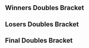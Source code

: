 {{DISPLAYTITLE:Enthusiast Gaming Live Expo 2016: ''Melee'' Doubles Bracket}}{{SetGame|melee}}
{{EGLX Tabs|This=4}}
==Winners Doubles Bracket==
{{8DEDoublesWBracketA
|column-width=160

<!-- ROUND 1 -->
|r1m1t1p1=Armada |r1m1t1p1flag=se
|r1m1t1p2=Mew2King |r1m1t1p2flag=us |r1m1t1score=2
|r1m1t2p1=Trulliam |r1m1t2p1flag=ca
|r1m1t2p2=Coffeeblack |r1m1t2p2flag=ca |r1m1t2score=0
|r1m1win=1
|r1m1t1p1char1=peach |r1m1t1p1stock1=2 |r1m1t1p2char1=sheik |r1m1t1p2stock1=2
|r1m1t2p1char1=falco |r1m1t2p1stock1=0 |r1m1t2p2char1=fox |r1m1t2p2stock1=0 |r1m1win1=1 |r1m1stage1=Battlefield
|r1m1t1p1char2=peach |r1m1t1p1stock2=2 |r1m1t1p2char2=sheik |r1m1t1p2stock2=3
|r1m1t2p1char2=falco |r1m1t2p1stock2=0 |r1m1t2p2char2=fox |r1m1t2p2stock2=0 |r1m1win2=1 |r1m1stage2=Battlefield
|r1m1date=
|r1m1finished=
|r1m1details={{BracketMatchDetails|comment=|preview=|lrthread=|vod=https://www.youtube.com/watch?v=LgBvOARlM18|interview=|recap=}}

|r1m2t1p1=Westballz |r1m2t1p1flag=us
|r1m2t1p2=MacD |r1m2t1p2flag=us |r1m2t1score=2
|r1m2t2p1=Axe |r1m2t2p1flag=us
|r1m2t2p2=Prince Abu |r1m2t2p2flag=us |r1m2t2score=0
|r1m2win=1
|r1m2t1p1char1=fox |r1m2t1p1stock1=1 |r1m2t1p2char1=peach |r1m2t1p2stock1=1
|r1m2t2p1char1=pikachu |r1m2t2p1stock1=0 |r1m2t2p2char1=jigglypuff |r1m2t2p2stock1=0 |r1m2win1=1 |r1m2stage1=Final Destination
|r1m2t1p1char2=fox |r1m2t1p1stock2=1 |r1m2t1p2char2=peach |r1m2t1p2stock2=1
|r1m2t2p1char2=pikachu |r1m2t2p1stock2=0 |r1m2t2p2char2=jigglypuff |r1m2t2p2stock2=0 |r1m2win2=1 |r1m2stage2=Battlefield
|r1m2date=
|r1m2finished=
|r1m2details={{BracketMatchDetails|comment=|preview=|lrthread=|vod=https://www.youtube.com/watch?v=bXpwPV-wR4o|interview=|recap=}}

|r1m3t1p1=Hungrybox |r1m3t1p1flag=us
|r1m3t1p2=Leffen |r1m3t1p2flag=se |r1m3t1score=2
|r1m3t2p1=Weon-X |r1m3t2p1flag=cl
|r1m3t2p2=Ryan Ford |r1m3t2p2flag=ca |r1m3t2score=0
|r1m3win=1
|r1m3t1p1char1=jigglypuff |r1m3t1p1stock1=2 |r1m3t1p2char1=fox |r1m3t1p2stock1=2
|r1m3t2p1char1=fox |r1m3t2p1stock1=0 |r1m3t2p2char1=fox |r1m3t2p2stock1=0 |r1m3win1=1 |r1m3stage1=Final Destination
|r1m3t1p1char2=jigglypuff |r1m3t1p1stock2=1 |r1m3t1p2char2=fox |r1m3t1p2stock2=1
|r1m3t2p1char2=fox |r1m3t2p1stock2=0 |r1m3t2p2char2=fox |r1m3t2p2stock2=0 |r1m3win2=1 |r1m3stage2=Pokémon Stadium
|r1m3date=
|r1m3finished=
|r1m3details={{BracketMatchDetails|comment=|preview=|lrthread=|vod=https://www.youtube.com/watch?v=RmViBnLtvTQ|interview=|recap=}}

|r1m4t1p1=Mango |r1m4t1p1flag=us
|r1m4t1p2=Duck |r1m4t1p2flag=us |r1m4t1score=1
|r1m4t2p1=The Moon |r1m4t2p1flag=us
|r1m4t2p2=DJ Nintendo |r1m4t2p2flag=us |r1m4t2score=2
|r1m4win=2
|r1m4t1p1char1=fox |r1m4t1p1stock1=0 |r1m4t1p2char1=samus |r1m4t1p2stock1=0
|r1m4t2p1char1=marth |r1m4t2p1stock1=1 |r1m4t2p2char1=fox |r1m4t2p2stock1=2 |r1m4win1=2 |r1m4stage1=Battlefield
|r1m4t1p1char2=falco |r1m4t1p1stock2=1 |r1m4t1p2char2=samus |r1m4t1p2stock2=1
|r1m4t2p1char2=marth |r1m4t2p1stock2=0 |r1m4t2p2char2=fox |r1m4t2p2stock2=0 |r1m4win2=1 |r1m4stage2=Final Destination
|r1m4t1p1char3=falco |r1m4t1p1stock3=0 |r1m4t1p2char3=samus |r1m4t1p2stock3=0
|r1m4t2p1char3=marth |r1m4t2p1stock3=1 |r1m4t2p2char3=fox |r1m4t2p2stock3=1 |r1m4win3=2 |r1m4stage3=Pokémon Stadium
|r1m4date=
|r1m4finished=
|r1m4details={{BracketMatchDetails|comment=|preview=|lrthread=|vod=https://youtu.be/K4rbjgTUoBc|interview=|recap=}}

<!-- ROUND 2 -->
|r2m1t1p1=Armada |r2m1t1p1flag=se
|r2m1t1p2=Mew2King |r2m1t1p2flag=us |r2m1t1score=2
|r2m1t2p1=Westballz |r2m1t2p1flag=us
|r2m1t2p2=MacD |r2m1t2p2flag=us |r2m1t2score=0
|r2m1win=1
|r2m1t1p1char1=peach |r2m1t1p1stock1=1 |r2m1t1p2char1=sheik |r2m1t1p2stock1=1
|r2m1t2p1char1=fox |r2m1t2p1stock1=0 |r2m1t2p2char1=peach |r2m1t2p2stock1=0 |r2m1win1=1 |r2m1stage1=Final Destination
|r2m1t1p1char2=peach |r2m1t1p1stock2=2 |r2m1t1p2char2=sheik |r2m1t1p2stock2=1
|r2m1t2p1char2=fox |r2m1t2p1stock2=0 |r2m1t2p2char2=peach |r2m1t2p2stock2=0 |r2m1win2=1 |r2m1stage2=Final Destination
|r2m1date=
|r2m1finished=
|r2m1details={{BracketMatchDetails|comment=|preview=|lrthread=|vod=https://www.youtube.com/watch?v=JYLNLZIg90c|interview=|recap=}}

|r2m2t1p1=Hungrybox |r2m2t1p1flag=us
|r2m2t1p2=Leffen |r2m2t1p2flag=se |r2m2t1score=2
|r2m2t2p1=The Moon |r2m2t2p1flag=us
|r2m2t2p2=DJ Nintendo |r2m2t2p2flag=us |r2m2t2score=0
|r2m2win=1
|r2m2t1p1char1=puff |r2m2t1p1stock1=1 |r2m2t1p2char1=fox |r2m2t1p2stock1=1
|r2m2t2p1char1=marth |r2m2t2p1stock1=0 |r2m2t2p2char1=fox |r2m2t2p2stock1=0 |r2m2win1=1 |r2m2stage1=Battlefield
|r2m2t1p1char2=puff |r2m2t1p1stock2=3 |r2m2t1p2char2=fox |r2m2t1p2stock2=2
|r2m2t2p1char2=marth |r2m2t2p1stock2=0 |r2m2t2p2char2=fox |r2m2t2p2stock2=0 |r2m2win2=1 |r2m2stage2=Pokémon Stadium
|r2m2date=
|r2m2finished=
|r2m2details={{BracketMatchDetails|comment=|preview=|lrthread=|vod=https://www.youtube.com/watch?v=_9ll99Vfbz0|interview=|recap=}}
}}

==Losers Doubles Bracket==
{{16DEDoublesLBracketSmwA
|tourneylink=Enthusiast Gaming Live Expo/2016/Melee
|tourneyname=Enthusiast Gaming Live Expo 2016
|l1placement=13-16
|l2placement=9-12
|l3placement=7-8
|l4placement=5-6
|column-width=160

<!-- ROUND 1 -->
|l1m1t1p1=Plum |l1m1t1p1flag=ca
|l1m1t1p2=Slippy |l1m1t1p2flag=ca |l1m1t1score=1
|l1m1t2p1=Kip |l1m1t2p1flag=ca
|l1m1t2p2=Liquid |l1m1t2p2flag=ca |l1m1t2score=2
|l1m1win=2
|l1m1t1p1char1= |l1m1t1p1stock1= |l1m1t1p2char1= |l1m1t1p2stock1=
|l1m1t2p1char1= |l1m1t2p1stock1= |l1m1t2p2char1= |l1m1t2p2stock1= |l1m1win1= |l1m1stage1=
|l1m1t1p1char2= |l1m1t1p1stock2= |l1m1t1p2char2= |l1m1t1p2stock2=
|l1m1t2p1char2= |l1m1t2p1stock2= |l1m1t2p2char2= |l1m1t2p2stock2= |l1m1win2= |l1m1stage2=
|l1m1t1p1char3= |l1m1t1p1stock3= |l1m1t1p2char3= |l1m1t1p2stock3=
|l1m1t2p1char3= |l1m1t2p1stock3= |l1m1t2p2char3= |l1m1t2p2stock3= |l1m1win3= |l1m1stage3=
|l1m1t1p1char4= |l1m1t1p1stock4= |l1m1t1p2char4= |l1m1t1p2stock4=
|l1m1t2p1char4= |l1m1t2p1stock4= |l1m1t2p2char4= |l1m1t2p2stock4= |l1m1win4= |l1m1stage4=
|l1m1t1p1char5= |l1m1t1p1stock5= |l1m1t1p2char5= |l1m1t1p2stock5=
|l1m1t2p1char5= |l1m1t2p1stock5= |l1m1t2p2char5= |l1m1t2p2stock5= |l1m1win5= |l1m1stage5=
|l1m1date=
|l1m1finished=
|l1m1details={{BracketMatchDetails|comment=|preview=|lrthread=|vod=|interview=|recap=}}

|l1m2t1p1=Spicy Hungarian |l1m2t1p1flag=ca
|l1m2t1p2=Kyle |l1m2t1p2flag=br |l1m2t1score=1
|l1m2t2p1=Wisp |l1m2t2p1flag=ca
|l1m2t2p2=299792459 |l1m2t2p2flag= |l1m2t2score=2
|l1m2win=2
|l1m2t1p1char1=peach |l1m2t1p1stock1=3 |l1m2t1p2char1=peach |l1m2t1p2stock1=1
|l1m2t2p1char1=fox |l1m2t2p1stock1=0 |l1m2t2p2char1=falco |l1m2t2p2stock1=0 |l1m2win1=1 |l1m2stage1=Yoshi's Story
|l1m2t1p1char2=peach |l1m2t1p1stock2=0 |l1m2t1p2char2=peach |l1m2t1p2stock2=0
|l1m2t2p1char2=fox |l1m2t2p1stock2=1 |l1m2t2p2char2=fox |l1m2t2p2stock2=2 |l1m2win2=2 |l1m2stage2=Pokémon Stadium
|l1m2t1p1char3=peach |l1m2t1p1stock3=0 |l1m2t1p2char3=peach |l1m2t1p2stock3=0
|l1m2t2p1char3=fox |l1m2t2p1stock3=1 |l1m2t2p2char3=fox |l1m2t2p2stock3=2 |l1m2win3=2 |l1m2stage3=Battlefield
|l1m2details={{BracketMatchDetails|reddit=|comment=|vod=https://youtu.be/9p4QYbUVlyU}}

|l1m3t1p1=Jethrotex |l1m3t1p1flag=ca
|l1m3t1p2=Windrose |l1m3t1p2flag=ca |l1m3t1score=0
|l1m3t2p1=Nightmare |l1m3t2p1flag=ca
|l1m3t2p2=n0ne |l1m3t2p2flag=ni |l1m3t2score=2
|l1m3win=2
|l1m3t1p1char1= |l1m3t1p1stock1= |l1m3t1p2char1= |l1m3t1p2stock1=
|l1m3t2p1char1= |l1m3t2p1stock1= |l1m3t2p2char1= |l1m3t2p2stock1= |l1m3win1= |l1m3stage1=
|l1m3t1p1char2= |l1m3t1p1stock2= |l1m3t1p2char2= |l1m3t1p2stock2=
|l1m3t2p1char2= |l1m3t2p1stock2= |l1m3t2p2char2= |l1m3t2p2stock2= |l1m3win2= |l1m3stage2=
|l1m3t1p1char3= |l1m3t1p1stock3= |l1m3t1p2char3= |l1m3t1p2stock3=
|l1m3t2p1char3= |l1m3t2p1stock3= |l1m3t2p2char3= |l1m3t2p2stock3= |l1m3win3= |l1m3stage3=
|l1m3t1p1char4= |l1m3t1p1stock4= |l1m3t1p2char4= |l1m3t1p2stock4=
|l1m3t2p1char4= |l1m3t2p1stock4= |l1m3t2p2char4= |l1m3t2p2stock4= |l1m3win4= |l1m3stage4=
|l1m3t1p1char5= |l1m3t1p1stock5= |l1m3t1p2char5= |l1m3t1p2stock5=
|l1m3t2p1char5= |l1m3t2p1stock5= |l1m3t2p2char5= |l1m3t2p2stock5= |l1m3win5= |l1m3stage5=
|l1m3date=
|l1m3finished=
|l1m3details={{BracketMatchDetails|comment=|preview=|lrthread=|vod=|interview=|recap=}}

|l1m4t1p1=InfernoJesus |l1m4t1p1flag=ca
|l1m4t1p2=Poop |l1m4t1p2flag=ca |l1m4t1score=0
|l1m4t2p1=Phake |l1m4t2p1flag=ca
|l1m4t2p2=Fork |l1m4t2p2flag=ca |l1m4t2score=2
|l1m4win=2
|l1m4t1p1char1= |l1m4t1p1stock1= |l1m4t1p2char1= |l1m4t1p2stock1=
|l1m4t2p1char1= |l1m4t2p1stock1= |l1m4t2p2char1= |l1m4t2p2stock1= |l1m4win1= |l1m4stage1=
|l1m4t1p1char2= |l1m4t1p1stock2= |l1m4t1p2char2= |l1m4t1p2stock2=
|l1m4t2p1char2= |l1m4t2p1stock2= |l1m4t2p2char2= |l1m4t2p2stock2= |l1m4win2= |l1m4stage2=
|l1m4t1p1char3= |l1m4t1p1stock3= |l1m4t1p2char3= |l1m4t1p2stock3=
|l1m4t2p1char3= |l1m4t2p1stock3= |l1m4t2p2char3= |l1m4t2p2stock3= |l1m4win3= |l1m4stage3=
|l1m4t1p1char4= |l1m4t1p1stock4= |l1m4t1p2char4= |l1m4t1p2stock4=
|l1m4t2p1char4= |l1m4t2p1stock4= |l1m4t2p2char4= |l1m4t2p2stock4= |l1m4win4= |l1m4stage4=
|l1m4t1p1char5= |l1m4t1p1stock5= |l1m4t1p2char5= |l1m4t1p2stock5=
|l1m4t2p1char5= |l1m4t2p1stock5= |l1m4t2p2char5= |l1m4t2p2stock5= |l1m4win5= |l1m4stage5=
|l1m4date=
|l1m4finished=
|l1m4details={{BracketMatchDetails|comment=|preview=|lrthread=|vod=|interview=|recap=}}

<!-- ROUND 2 -->
|l2m1t1p1=Mango |l2m1t1p1flag=us
|l2m1t1p2=Duck |l2m1t1p2flag=us |l2m1t1score=2
|l2m1t2p1=Kip |l2m1t2p1flag=ca
|l2m1t2p2=Liquid |l2m1t2p2flag=ca |l2m1t2score=0
|l2m1win=1
|l2m1t1p1char1=marth |l2m1t1p1stock1=3 |l2m1t1p2char1=samus |l2m1t1p2stock1=3
|l2m1t2p1char1=fox |l2m1t2p1stock1=0 |l2m1t2p2char1=marth |l2m1t2p2stock1=0 |l2m1win1=1 |l2m1stage1=Battlefield
|l2m1t1p1char2=marth |l2m1t1p1stock2=3 |l2m1t1p2char2=samus |l2m1t1p2stock2=3
|l2m1t2p1char2=fox |l2m1t2p1stock2=0 |l2m1t2p2char2=marth |l2m1t2p2stock2=0 |l2m1win2=1 |l2m1stage2=Yoshi's Story
|l2m1details={{BracketMatchDetails|reddit=|comment=|vod=https://youtu.be/ysG6JjSZHbE}}

|l2m2t1p1=Weon-X |l2m2t1p1flag=cl
|l2m2t1p2=Ryan Ford |l2m2t1p2flag=ca |l2m2t1score=2
|l2m2t2p1=Wisp |l2m2t2p1flag=ca
|l2m2t2p2=299792459 |l2m2t2p2flag= |l2m2t2score=0
|l2m2win=1
|l2m2t1p1char1=fox |l2m2t1p1stock1=3 |l2m2t1p2char1=fox |l2m2t1p2stock1=2
|l2m2t2p1char1=fox |l2m2t2p1stock1=0 |l2m2t2p2char1=falco |l2m2t2p2stock1=0 |l2m2win1=1 |l2m2stage1=Pokémon Stadium
|l2m2t1p1char2=fox |l2m2t1p1stock2=0 |l2m2t1p2char2=falco |l2m2t1p2stock2=3
|l2m2t2p1char2=fox |l2m2t2p1stock2=0 |l2m2t2p2char2=marth |l2m2t2p2stock2=0 |l2m2win2=1 |l2m2stage2=Yoshi's Story
|l2m2details={{BracketMatchDetails|reddit=|comment=|vod=https://youtu.be/PWaSS_oi1yU}}

|l2m3t1p1=Axe |l2m3t1p1flag=us
|l2m3t1p2=Prince Abu |l2m3t1p2flag=us |l2m3t1score=2
|l2m3t2p1=Nightmare |l2m3t2p1flag=ca
|l2m3t2p2=n0ne |l2m3t2p2flag=ni |l2m3t2score=0
|l2m3win=1
|l2m3t1p1char1=pikachu |l2m3t1p1stock1=2 |l2m3t1p2char1=jigglypuff |l2m3t1p2stock1=2
|l2m3t2p1char1=marth |l2m3t2p1stock1=0 |l2m3t2p2char1=cf |l2m3t2p2stock1=0 |l2m3win1=1 |l2m3stage1=Battlefield
|l2m3t1p1char2=pikachu |l2m3t1p1stock2=1 |l2m3t1p2char2=jigglypuff |l2m3t1p2stock2=1
|l2m3t2p1char2=marth |l2m3t2p1stock2=0 |l2m3t2p2char2=cf |l2m3t2p2stock2=0 |l2m3win2=1 |l2m3stage2=Dream Land
|l2m3date=
|l2m3finished=
|l2m3details={{BracketMatchDetails|comment=|preview=|lrthread=|vod=https://www.youtube.com/watch?v=bV7Py48ReYk|interview=|recap=}}

|l2m4t1p1=Trulliam |l2m4t1p1flag=ca
|l2m4t1p2=Coffeeblack |l2m4t1p2flag=ca |l2m4t1score=2
|l2m4t2p1=Phake |l2m4t2p1flag=ca
|l2m4t2p2=Fork |l2m4t2p2flag=ca |l2m4t2score=0
|l2m4win=1
|l2m4t1p1char1=falco |l2m4t1p1stock1=2 |l2m4t1p2char1=fox |l2m4t1p2stock1=1
|l2m4t2p1char1=marth |l2m4t2p1stock1=0 |l2m4t2p2char1=ic |l2m4t2p2stock1=0 |l2m4win1=1 |l2m4stage1=Yoshi's Story
|l2m4t1p1char2=falco |l2m4t1p1stock2=2 |l2m4t1p2char2=fox |l2m4t1p2stock2=2
|l2m4t2p1char2=marth |l2m4t2p1stock2=0 |l2m4t2p2char2=ic |l2m4t2p2stock2=0 |l2m4win2=1 |l2m4stage2=Pokémon Stadium
|l2m4details={{BracketMatchDetails|reddit=|comment=|vod=https://youtu.be/QwLuTfg_Euc}}

<!-- ROUND 3 -->
|l3m1t1p1=Mango |l3m1t1p1flag=us
|l3m1t1p2=Duck |l3m1t1p2flag=us |l3m1t1score=2
|l3m1t2p1=Weon-X |l3m1t2p1flag=cl
|l3m1t2p2=Ryan Ford |l3m1t2p2flag=ca |l3m1t2score=0
|l3m1win=1
|l3m1t1p1char1=fox |l3m1t1p1stock1=1 |l3m1t1p2char1=samus |l3m1t1p2stock1=2
|l3m1t2p1char1=fox |l3m1t2p1stock1=0 |l3m1t2p2char1=fox |l3m1t2p2stock1=0 |l3m1win1=1 |l3m1stage1=Final Destination
|l3m1t1p1char2=fox |l3m1t1p1stock2=1 |l3m1t1p2char2=samus |l3m1t1p2stock2=1
|l3m1t2p1char2=fox |l3m1t2p1stock2=0 |l3m1t2p2char2=fox |l3m1t2p2stock2=0 |l3m1win2=1 |l3m1stage2=Pokémon Stadium
|l3m1date=
|l3m1finished=
|l3m1details={{BracketMatchDetails|comment=|preview=|lrthread=|vod=https://www.youtube.com/watch?v=FJQlH2pRvZ4|interview=|recap=}}

|l3m2t1p1=Axe |l3m2t1p1flag=us
|l3m2t1p2=Prince Abu |l3m2t1p2flag=us |l3m2t1score=1
|l3m2t2p1=Trulliam |l3m2t2p1flag=ca
|l3m2t2p2=Coffeeblack |l3m2t2p2flag=ca |l3m2t2score=2
|l3m2win=2
|l3m2t1p1char1=pikachu |l3m2t1p1stock1=1 |l3m2t1p2char1=puff |l3m2t1p2stock1=1
|l3m2t2p1char1=falco |l3m2t2p1stock1=0 |l3m2t2p2char1=fox |l3m2t2p2stock1=0 |l3m2win1=1 |l3m2stage1=Battlefield
|l3m2t1p1char2=falco |l3m2t1p1stock2=0 |l3m2t1p2char2=puff |l3m2t1p2stock2=0
|l3m2t2p1char2=falco |l3m2t2p1stock2=1 |l3m2t2p2char2=fox |l3m2t2p2stock2=1 |l3m2win2=2 |l3m2stage2=Yoshi's Story
|l3m2t1p1char3=pikachu |l3m2t1p1stock3=0 |l3m2t1p2char3=puff |l3m2t1p2stock3=0
|l3m2t2p1char3=falco |l3m2t2p1stock3=1 |l3m2t2p2char3=fox |l3m2t2p2stock3=0 |l3m2win3=2 |l3m2stage3=Dream Land
|l3m2date=
|l3m2finished=
|l3m2details={{BracketMatchDetails|comment=|preview=|lrthread=|vod=https://www.youtube.com/watch?v=YLiYb7HeBy4|interview=|recap=}}

<!-- ROUND 4 -->
|l4m1t1p1=Westballz |l4m1t1p1flag=us
|l4m1t1p2=MacD |l4m1t1p2flag=us |l4m1t1score=0
|l4m1t2p1=Mango |l4m1t2p1flag=us
|l4m1t2p2=Duck |l4m1t2p2flag=us |l4m1t2score=2
|l4m1win=2
|l4m1t1p1char1=fox |l4m1t1p1stock1=0 |l4m1t1p2char1=peach |l4m1t1p2stock1=0
|l4m1t2p1char1=fox |l4m1t2p1stock1= |l4m1t2p2char1=samus |l4m1t2p2stock1= |l4m1win1=2 |l4m1stage1=Final Destination
|l4m1t1p1char2=fox |l4m1t1p1stock2=0 |l4m1t1p2char2=peach |l4m1t1p2stock2=0
|l4m1t2p1char2=fox |l4m1t2p1stock2=1 |l4m1t2p2char2=samus |l4m1t2p2stock2=1 |l4m1win2=2 |l4m1stage2=Final Destination
|l4m1details={{BracketMatchDetails|reddit=|comment=|vod=https://youtu.be/Bxpx8DhyBTU}}

|l4m2t1p1=The Moon |l4m2t1p1flag=us
|l4m2t1p2=DJ Nintendo |l4m2t1p2flag=us |l4m2t1score=2
|l4m2t2p1=Trulliam |l4m2t2p1flag=ca
|l4m2t2p2=Coffeeblack |l4m2t2p2flag=ca |l4m2t2score=0
|l4m2win=1
|l4m2t1p1char1=marth |l4m2t1p1stock1=1 |l4m2t1p2char1=fox |l4m2t1p2stock1=2
|l4m2t2p1char1=falco |l4m2t2p1stock1=0 |l4m2t2p2char1=fox |l4m2t2p2stock1=0 |l4m2win1=1 |l4m2stage1=Pokémon Stadium
|l4m2t1p1char2=marth |l4m2t1p1stock2=1 |l4m2t1p2char2=fox |l4m2t1p2stock2=2
|l4m2t2p1char2=falco |l4m2t2p1stock2=0 |l4m2t2p2char2=fox |l4m2t2p2stock2=0 |l4m2win2=1 |l4m2stage2=Yoshi's Story
|l4m2details={{BracketMatchDetails|reddit=|comment=|vod=https://youtu.be/Ik8wp267iIg}}
}}
<onlyinclude>
==Final Doubles Bracket==
{{DEFinalDoublesSmwBracket
|tourneylink=Enthusiast Gaming Live Expo/2016/Melee
|tourneyname=Enthusiast Gaming Live Expo 2016
|l1placement=4
|r2placement=3
|r3loserplacement=2
|r3winnerplacement=1
|column-width=160

<!-- FROM WINNERS -->
|r1m1t1p1=Armada |r1m1t1p1flag=se
|r1m1t1p2=Mew2King |r1m1t1p2flag=us |r1m1t1score=3
|r1m1t2p1=Hungrybox |r1m1t2p1flag=us
|r1m1t2p2=Leffen |r1m1t2p2flag=se |r1m1t2score=0
|r1m1win=1
|r1m1t1p1char1=fox |r1m1t1p1stock1=1 |r1m1t1p2char1=sheik |r1m1t1p2stock1=2
|r1m1t2p1char1=puff |r1m1t2p1stock1=0 |r1m1t2p2char1=fox |r1m1t2p2stock1=0 |r1m1win1=1 |r1m1stage1=Final Destination
|r1m1t1p1char2=fox |r1m1t1p1stock2=2 |r1m1t1p2char2=sheik |r1m1t1p2stock2=2
|r1m1t2p1char2=puff |r1m1t2p1stock2=0 |r1m1t2p2char2=fox |r1m1t2p2stock2=0 |r1m1win2=1 |r1m1stage2=Dream Land
|r1m1t1p1char3=fox |r1m1t1p1stock3=1 |r1m1t1p2char3=sheik |r1m1t1p2stock3=1
|r1m1t2p1char3=puff |r1m1t2p1stock3=0 |r1m1t2p2char3=fox |r1m1t2p2stock3=0 |r1m1win3=1 |r1m1stage3=Final Destination
|r1m1date=
|r1m1finished=
|r1m1details={{BracketMatchDetails
|vod=https://www.youtube.com/watch?v=3-DcMMVN5a8
|preview=
|lrthread=
|interview=
|recap=
|comment=
|live=
}}
<!-- FROM LOSERS -->
|l1m1t1p1=Mango |l1m1t1p1flag=us
|l1m1t1p2=Duck |l1m1t1p2flag=us |l1m1t1score=2
|l1m1t2p1=The Moon |l1m1t2p1flag=us
|l1m1t2p2=DJ Nintendo |l1m1t2p2flag=us |l1m1t2score=1
|l1m1win=1
|l1m1t1p1char1=fox |l1m1t1p1stock1=0 |l1m1t1p2char1=samus |l1m1t1p2stock1=0
|l1m1t2p1char1=marth |l1m1t2p1stock1=1 |l1m1t2p2char1=fox |l1m1t2p2stock1=1 |l1m1win1=2 |l1m1stage1=Battlefield
|l1m1t1p1char2=fox |l1m1t1p1stock2=2 |l1m1t1p2char2=samus |l1m1t1p2stock2=3
|l1m1t2p1char2=marth |l1m1t2p1stock2=0 |l1m1t2p2char2=fox |l1m1t2p2stock2=0 |l1m1win2=1 |l1m1stage2=Final Destination
|l1m1t1p1char3=fox |l1m1t1p1stock3=1 |l1m1t1p2char3=samus |l1m1t1p2stock3=2
|l1m1t2p1char3=marth |l1m1t2p1stock3=0 |l1m1t2p2char3=fox |l1m1t2p2stock3=0 |l1m1win3=1 |l1m1stage3=Pokémon Stadium
|l1m1date=
|l1m1finished=
|l1m1details={{BracketMatchDetails
|vod=https://www.youtube.com/watch?v=GltNijVw3ho
|preview=
|lrthread=
|interview=
|recap=
|comment=
|live=
}}
<!-- LOSERS FINALS -->
|r2m1t1p1=Hungrybox |r2m1t1p1flag=us
|r2m1t1p2=Leffen |r2m1t1p2flag=se |r2m1t1score=3
|r2m1t2p1=Mango |r2m1t2p1flag=us
|r2m1t2p2=Duck |r2m1t2p2flag=us |r2m1t2score=1
|r2m1win=1
|r2m1t1p1char1=puff |r2m1t1p1stock1=1 |r2m1t1p2char1=fox |r2m1t1p2stock1=1
|r2m1t2p1char1=fox |r2m1t2p1stock1=0 |r2m1t2p2char1=samus |r2m1t2p2stock1=0 |r2m1win1=1 |r2m1stage1=Final Destination
|r2m1t1p1char2=puff |r2m1t1p1stock2=0 |r2m1t1p2char2=fox |r2m1t1p2stock2=0
|r2m1t2p1char2=fox |r2m1t2p1stock2=1 |r2m1t2p2char2=samus |r2m1t2p2stock2=2 |r2m1win2=2 |r2m1stage2=Final Destination
|r2m1t1p1char3=puff |r2m1t1p1stock3=3 |r2m1t1p2char3=fox |r2m1t1p2stock3=1
|r2m1t2p1char3=fox |r2m1t2p1stock3=0 |r2m1t2p2char3=samus |r2m1t2p2stock3=0 |r2m1win3=1 |r2m1stage3=Dream Land
|r2m1t1p1char4=puff |r2m1t1p1stock4=2 |r2m1t1p2char4=fox |r2m1t1p2stock4=1
|r2m1t2p1char4=fox |r2m1t2p1stock4=0 |r2m1t2p2char4=samus |r2m1t2p2stock4=0 |r2m1win4=1 |r2m1stage4=Pokémon Stadium
|r2m1date=
|r2m1finished=
|r2m1details={{BracketMatchDetails
|vod=https://www.youtube.com/watch?v=MAH-spCpc-A
|preview=
|lrthread=
|interview=
|recap=
|comment=
|live=
}}
<!-- GRAND FINALS -->
|r3m1t1p1=Armada |r3m1t1p1flag=se
|r3m1t1p2=Mew2King |r3m1t1p2flag=us |r3m1t1score=3
|r3m1t2p1=Hungrybox |r3m1t2p1flag=us
|r3m1t2p2=Leffen |r3m1t2p2flag=se |r3m1t2score=2
|r3m1win=1
|r3m1t1p1char1=fox |r3m1t1p1stock1=0 |r3m1t1p2char1=sheik |r3m1t1p2stock1=0
|r3m1t2p1char1=puff |r3m1t2p1stock1=2 |r3m1t2p2char1=fox |r3m1t2p2stock1=1 |r3m1win1=2 |r3m1stage1=Final Destination
|r3m1t1p1char2=fox |r3m1t1p1stock2=1 |r3m1t1p2char2=sheik |r3m1t1p2stock2=1
|r3m1t2p1char2=puff |r3m1t2p1stock2=0 |r3m1t2p2char2=fox |r3m1t2p2stock2=0 |r3m1win2=1 |r3m1stage2=Pokémon Stadium
|r3m1t1p1char3=fox |r3m1t1p1stock3=0 |r3m1t1p2char3=sheik |r3m1t1p2stock3=0
|r3m1t2p1char3=puff |r3m1t2p1stock3=1 |r3m1t2p2char3=fox |r3m1t2p2stock3=0 |r3m1win3=2 |r3m1stage3=Dream Land
|r3m1t1p1char4=fox |r3m1t1p1stock4=1 |r3m1t1p2char4=sheik |r3m1t1p2stock4=2
|r3m1t2p1char4=puff |r3m1t2p1stock4=0 |r3m1t2p2char4=fox |r3m1t2p2stock4=0 |r3m1win4=1 |r3m1stage4=Yoshi's Story
|r3m1t1p1char5=fox |r3m1t1p1stock5=1 |r3m1t1p2char5=sheik |r3m1t1p2stock5=1
|r3m1t2p1char5=puff |r3m1t2p1stock5=0 |r3m1t2p2char5=fox |r3m1t2p2stock5=0 |r3m1win5=1 |r3m1stage5=Battlefield

|r3m1date=
|r3m1finished=
|r3m1details={{BracketMatchDetails
|vod=https://www.youtube.com/watch?v=ruzDsR0_F0g
|preview=
|lrthread=
|interview=
|recap=
|comment=
|live=
}}
}}
</onlyinclude>

